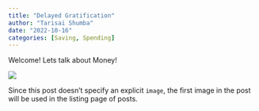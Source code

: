 ```yaml
---
title: "Delayed Gratification"
author: "Tarisai Shumba"
date: "2022-10-16"
categories: [Saving, Spending]
---
```


Welcome! Lets talk about Money!

![](thumbnail.jpg)

Since this post doesn't specify an explicit `image`, the first image in the post will be used in the listing page of posts.
